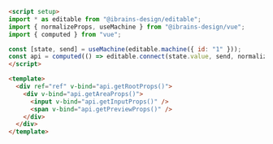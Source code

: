 ```md
<script setup>
import * as editable from "@ibrains-design/editable";
import { normalizeProps, useMachine } from "@ibrains-design/vue";
import { computed } from "vue";

const [state, send] = useMachine(editable.machine({ id: "1" }));
const api = computed(() => editable.connect(state.value, send, normalizeProps));
</script>

<template>
  <div ref="ref" v-bind="api.getRootProps()">
    <div v-bind="api.getAreaProps()">
      <input v-bind="api.getInputProps()" />
      <span v-bind="api.getPreviewProps()" />
    </div>
  </div>
</template>
```
